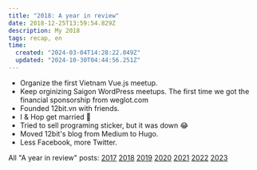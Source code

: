 ```yaml
---
title: "2018: A year in review"
date: 2018-12-25T13:59:54.829Z
description: My 2018
tags: recap, en
time:
  created: "2024-03-04T14:28:22.049Z"
  updated: "2024-10-30T04:44:56.251Z"
---
```


- Organize the first Vietnam Vue.js meetup.
- Keep orginizing Saigon WordPress meetups. The first time we got the financial sponsorship from weglot.com
- Founded 12bit.vn with friends.
- I & Hop get married 💒
- Tried to sell programing sticker, but it was down 😂
- Moved 12bit's blog from Medium to Hugo.
- Less Facebook, more Twitter.

All "A year in review" posts: [2017](/notes/2017-year-in-review) [2018](/notes/2018-year-in-review) [2019](/notes/2019-year-in-review) [2020](/notes/2020-year-in-review) [2021](/notes/2021-year-in-review) [2022](/notes/2022-year-in-review) [2023](/notes/2023-year-in-review)
